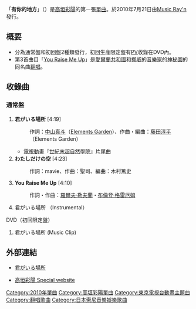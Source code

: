 {{Infobox Single
| Name           = 有你的地方
| Artist         = [[高垣彩陽|高垣彩陽]]
| Album          =
| A-side         = 
| B-side         = わたしだけの空<br/>[[You_Raise_Me_Up|You Raise Me Up]]
| Released       = 2010年7月21日
| Format         = [[單曲|單曲]]
| Recorded       = 2010年<br/ >{{JPN}}
| Genre          = [[J-POP|J-POP]]（[[動畫歌曲|動畫歌曲]]）
| Length         = 17分22秒
| Label          = [[Music_Ray'n|Music Ray'n]]
| Writer         =  [[中山真斗|中山真斗]]（作詞#1）、[[藤田淳平|藤田淳平]]（作曲#1）<br/ >mavie（作詞#2）、聖司（作曲#2）<br/ >[[ロルフ・ロヴランド|ロルフ・ロヴランド]]（作詞#3、作曲#3）<br/ >[[ブレンダン・グレアム|ブレンダン・グレアム]]（作詞#3、作曲#3）
| Producer       = 
| Certification  =
| Chart position = *14位（[[Oricon|Oricon]]）
| Last single    = 
| This single    = '''有你的地方'''<br />（2010年）
| Next single    = [[光之filment|光之filment]]<br />（2010年）
}}

「'''有你的地方'''」（{{lang|ja|君がいる場所}}）是[[高垣彩陽|高垣彩陽]]的第一張[[單曲|單曲]]。於2010年7月21日由[[Music_Ray'n|Music Ray'n]]發行。

== 概要 ==
* 分為通常盤和初回盤2種類發行，初回生産限定盤有[[PV|PV]]收錄在DVD內。
* 第3首曲目「[[You_Raise_Me_Up|You Raise Me Up]]」是[[愛爾蘭共和國|愛爾蘭共和國]]和[[挪威|挪威]]的[[音樂家|音樂家]]的[[神秘園|神秘園]]的同名曲[[翻唱|翻唱]]。

== 收錄曲 ==
=== 通常盤 ===
# '''君がいる場所''' [4:19]
#: 作詞：[[中山真斗|中山真斗]]（[[Elements_Garden|Elements Garden]]）、作曲・編曲：[[藤田淳平|藤田淳平]]（Elements Garden）
#* [[電視動畫|電視動畫]]『[[世紀末超自然學院|世紀末超自然學院]]』片尾曲
# '''わたしだけの空''' [4:23]
#: 作詞：mavie、作曲：聖司、編曲：木村篤史
# '''You Raise Me Up''' [4:10]
#: 作詞・作曲：[[羅爾夫·勒夫蘭|羅爾夫·勒夫蘭]]・[[布倫登·格雷厄姆|布倫登·格雷厄姆]]
# 君がいる場所 （Instrumental）
; DVD（初回限定盤）
# 君がいる場所 (Music Clip)

== 外部連結 ==
* {{ja}} [http://www.sonymusic.co.jp/Music/Arch/MR/ayahitakagaki/SMCL-200/index.html 君がいる場所] {{Wayback|url=http://www.sonymusic.co.jp/Music/Arch/MR/ayahitakagaki/SMCL-200/index.html |date=20160304125405 }}
* {{ja}} [http://www.takagakiayahi.com/ 高垣彩陽 Special website] {{Wayback|url=http://www.takagakiayahi.com/ |date=20210120230655 }}

{{高垣彩陽}}
{{DEFAULTSORT:Kimi gairu Basho}}
[[Category:2010年單曲|Category:2010年單曲]]
[[Category:高垣彩陽單曲|Category:高垣彩陽單曲]]
[[Category:東京電視台動畫主題曲|Category:東京電視台動畫主題曲]]
[[Category:翻唱歌曲|Category:翻唱歌曲]]
[[Category:日本索尼音樂娛樂歌曲|Category:日本索尼音樂娛樂歌曲]]